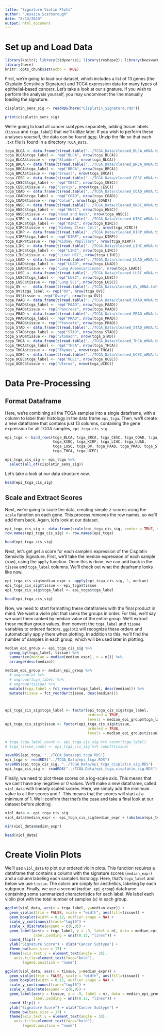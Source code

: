 ```yaml
---
title: "Signature Violin Plots"
author: "Jessica Scarborough"
date: "8/13/2020"
output: html_document
---
```


# Set up and Load Data

```r
library(knitr); library(tidyverse); library(reshape2); library(beeswarm); 
library(here)
knitr::opts_chunk$set(echo = TRUE)
```


First, we're going to load our dataset, which includes a list of 13 genes (the Cisplatin Sensitivity Signature) and TCGA expression data for many types of epithelial-based cancers. Let's take a look at our signature. If you wish to perform the analysis yourself, you may uncomment the line manually loading the signature. 

```r

cisplatin_sens_sig <- readRDS(here("Cisplatin_Signature.rds"))

print(cisplatin_sens_sig)

```

We're going to load all cancer subtypes separately, adding tissue labels (`tissue` and `tcga_label`) that we'll utilize later. If you wish to perform these analyses yourself, the data can be found [here](https://drive.google.com/file/d/1kxYgym_VWwZhcKuxdEGB50MYBkM1FpHT/view?usp=sharing). Unzip the file so that each `.txt` file is found in a directory `TCGA_Data`. 

```r

tcga_BLCA <- data.frame(t(read.table("../TCGA_Data/cleaned_BLCA_mRNA.txt", header = TRUE, stringsAsFactors = FALSE)), check.names = FALSE)
tcga_BLCA$tcga_label <- rep("BLCA", nrow(tcga_BLCA))
tcga_BLCA$tissue <- rep("Bladder", nrow(tcga_BLCA))
tcga_BRCA <- data.frame(t(read.table("../TCGA_Data/cleaned_BRCA_mRNA.txt", header = TRUE, stringsAsFactors = FALSE)), check.names = FALSE)
tcga_BRCA$tcga_label <- rep("BRCA", nrow(tcga_BRCA))
tcga_BRCA$tissue <- rep("Breast", nrow(tcga_BRCA))
tcga_CESC <- data.frame(t(read.table("../TCGA_Data/cleaned_CESC_mRNA.txt", header = TRUE, stringsAsFactors = FALSE)), check.names = FALSE)
tcga_CESC$tcga_label <- rep("CESC", nrow(tcga_CESC))
tcga_CESC$tissue <- rep("Cervix", nrow(tcga_CESC))
tcga_COAD <- data.frame(t(read.table("../TCGA_Data/cleaned_COAD_mRNA.txt", header = TRUE, stringsAsFactors = FALSE)), check.names = FALSE)
tcga_COAD$tcga_label <- rep("COAD", nrow(tcga_COAD))
tcga_COAD$tissue <- rep("Colon", nrow(tcga_COAD))
tcga_HNSC <- data.frame(t(read.table("../TCGA_Data/cleaned_HNSC_mRNA.txt", header = TRUE, stringsAsFactors = FALSE)), check.names = FALSE)
tcga_HNSC$tcga_label <- rep("HNSC", nrow(tcga_HNSC))
tcga_HNSC$tissue <- rep("Head and Neck", nrow(tcga_HNSC))
tcga_KIRC <- data.frame(t(read.table("../TCGA_Data/cleaned_KIRC_mRNA.txt", header = TRUE, stringsAsFactors = FALSE)), check.names = FALSE)
tcga_KIRC$tcga_label <- rep("KIRC", nrow(tcga_KIRC))
tcga_KIRC$tissue <- rep("Kidney Clear Cell", nrow(tcga_KIRC))
tcga_KIRP <- data.frame(t(read.table("../TCGA_Data/cleaned_KIRP_mRNA.txt", header = TRUE, stringsAsFactors = FALSE)), check.names = FALSE)
tcga_KIRP$tcga_label <- rep("KIRP", nrow(tcga_KIRP))
tcga_KIRP$tissue <- rep("Kidney Papillary", nrow(tcga_KIRP))
tcga_LIHC <- data.frame(t(read.table("../TCGA_Data/cleaned_LIHC_mRNA.txt", header = TRUE, stringsAsFactors = FALSE)), check.names = FALSE)
tcga_LIHC$tcga_label <- rep("LIHC", nrow(tcga_LIHC))
tcga_LIHC$tissue <- rep("Liver HCC", nrow(tcga_LIHC))
tcga_LUAD <- data.frame(t(read.table("../TCGA_Data/cleaned_LUAD_mRNA.txt", header = TRUE, stringsAsFactors = FALSE)), check.names = FALSE)
tcga_LUAD$tcga_label <- rep("LUAD", nrow(tcga_LUAD))
tcga_LUAD$tissue <- rep("Lung Adenocarcinoma", nrow(tcga_LUAD))
tcga_LUSC <- data.frame(t(read.table("../TCGA_Data/cleaned_LUSC_mRNA.txt", header = TRUE, stringsAsFactors = FALSE)), check.names = FALSE)
tcga_LUSC$tcga_label <- rep("LUSC", nrow(tcga_LUSC))
tcga_LUSC$tissue <- rep("Lung SCC", nrow(tcga_LUSC))
tcga_OV <-   data.frame(t(read.table("../TCGA_Data/cleaned_OV_mRNA.txt", header = TRUE, stringsAsFactors = FALSE)), check.names = FALSE)
tcga_OV$tcga_label <- rep("OV", nrow(tcga_OV))
tcga_OV$tissue <- rep("Ovary", nrow(tcga_OV))
tcga_PAAD <- data.frame(t(read.table("../TCGA_Data/cleaned_PAAD_mRNA.txt", header = TRUE, stringsAsFactors = FALSE)), check.names = FALSE)
tcga_PAAD$tcga_label <- rep("PAAD", nrow(tcga_PAAD))
tcga_PAAD$tissue <- rep("Pancreas", nrow(tcga_PAAD))
tcga_PRAD <- data.frame(t(read.table("../TCGA_Data/cleaned_PRAD_mRNA.txt", header = TRUE, stringsAsFactors = FALSE)), check.names = FALSE)
tcga_PRAD$tcga_label <- rep("PRAD", nrow(tcga_PRAD))
tcga_PRAD$tissue <- rep("Prostate", nrow(tcga_PRAD))
tcga_STAD <- data.frame(t(read.table("../TCGA_Data/cleaned_STAD_mRNA.txt", header = TRUE, stringsAsFactors = FALSE)), check.names = FALSE)
tcga_STAD$tcga_label <- rep("STAD", nrow(tcga_STAD))
tcga_STAD$tissue <- rep("Stomach", nrow(tcga_STAD))
tcga_THCA <- data.frame(t(read.table("../TCGA_Data/cleaned_THCA_mRNA.txt", header = TRUE, stringsAsFactors = FALSE)), check.names = FALSE)
tcga_THCA$tcga_label <- rep("THCA", nrow(tcga_THCA))
tcga_THCA$tissue <- rep("Thymus", nrow(tcga_THCA))
tcga_UCEC <- data.frame(t(read.table("../TCGA_Data/cleaned_UCEC_mRNA.txt", header = TRUE, stringsAsFactors = FALSE)), check.names = FALSE)
tcga_UCEC$tcga_label <- rep("UCEC", nrow(tcga_UCEC))
tcga_UCEC$tissue <- rep("Uterus", nrow(tcga_UCEC))


```


# Data Pre-Processing

## Format Dataframe

Here, we're combining all the TCGA samples into a single dataframe, with a column to label their histology in the data frame `epi_tcga`. Then, we'll create a new dataframe that contains just 13 columns, containing the gene expression for all TCGA samples, `epi_tcga_cis_sig`. 

```r

epi_tcga <- bind_rows(tcga_BLCA, tcga_BRCA, tcga_CESC, tcga_COAD, tcga_HNSC, 
                      tcga_KIRC, tcga_KIRP, tcga_LIHC, tcga_LUAD, 
                      tcga_LUSC, tcga_OV, tcga_PAAD, tcga_PRAD, tcga_STAD, 
                      tcga_THCA, tcga_UCEC)

epi_tcga_cis_sig <- epi_tcga %>%
  select(all_of(cisplatin_sens_sig))


```


Let's take a look at our data structure now. 

```r

head(epi_tcga_cis_sig)

```

## Scale and Extract Scores

Next, we're going to scale the data, creating simple z-scores using the `scale` function on each gene. This process removes the row names, so we'll add them back. Again, let's look at our dataset. 

```r

epi_tcga_cis_sig <- data.frame(scale(epi_tcga_cis_sig, center = TRUE, scale = TRUE))
row.names(epi_tcga_cis_sig) <- row.names(epi_tcga)

head(epi_tcga_cis_sig)

```

Next, let's get get a score for each sample's expression of the Cisplatin Sensivitiy Signature. First, we'll take the median expression of each sample (row), using the `apply` function. Once this is done, we can add back in the `tissue` and `tcga_label` columns. We'll check out what the dataframe looks like now. 

```r

epi_tcga_cis_sig$median_expr <- apply(epi_tcga_cis_sig, 1, median)
epi_tcga_cis_sig$tissue <- epi_tcga$tissue
epi_tcga_cis_sig$tcga_label <- epi_tcga$tcga_label

head(epi_tcga_cis_sig)

```

Now, we need to start formatting these dataframes with the final product in mind. We want a violin plot that ranks the groups in order. For this, we'll say we want them ranked by median value of the entire group. We'll extract these median group values, then convert the `tcga_label` and `tissue` variables to ordered factors. `ggplot2` will recognize these orders and automatically apply them when plotting. In addition to this, we'll find the number of samples in each group, which will be used later in plotting. 


```r

median_epi_group <- epi_tcga_cis_sig %>%
  group_by(tcga_label, tissue) %>%
  summarize(median = median(median_expr), n = n()) %>%
  arrange(desc(median))

median_epi_group <- median_epi_group %>%
  # ungroup(n) %>%
  # ungroup(tcga_label) %>%
  # ungroup(tissue) %>%
  mutate(tcga_label = fct_reorder(tcga_label, desc(median))) %>%
  mutate(tissue = fct_reorder(tissue, desc(median)))



epi_tcga_cis_sig$tcga_label <- factor(epi_tcga_cis_sig$tcga_label, 
                                      ordered = TRUE, 
                                      levels = median_epi_group$tcga_label)
epi_tcga_cis_sig$tissue <- factor(epi_tcga_cis_sig$tissue, 
                                      ordered = TRUE, 
                                      levels = median_epi_group$tissue)

# tcga_tcga_label_count <- epi_tcga_cis_sig %>% count(tcga_label)
# tcga_tissue_count <- epi_tcga_cis_sig %>% count(tissue)

saveRDS(epi_tcga, "../TCGA_Data/epi_tcga.RDS")
epi_tcga <- readRDS("../TCGA_Data/epi_tcga.RDS")
saveRDS(epi_tcga_cis_sig, "../TCGA_Data/epi_tcga_cisplatin_sig.RDS")
epi_tcga_cis_sig <- readRDS("../TCGA_Data/epi_tcga_cisplatin_sig.RDS")

```

Finally, we need to plot these scores on a log-scale axis. This means that we can't have any negative or 0 values. We'll make a new dataframe, called `viol_data` with linearly scaled scores. Here, we simply add the minimum value to all the scores and 1. This means that the scores will start at a minimum of 1. We'll confirm that that's the case and take a final look at our dataset before plotting. 

```r

viol_data <- epi_tcga_cis_sig
viol_data$median_expr <- epi_tcga_cis_sig$median_expr + (abs(min(epi_tcga_cis_sig$median_expr))+1)

min(viol_data$median_expr)

head(viol_data)

```


# Create Violin Plots

We'll use `viol_data` to plot our ordered violin plots. This function requires a dataframe that contains a column with the signature scores (`median_expr`) and a column labeling each sample's histology. Here, that's `tcga_label` and below we use `tissue`. The colors are simply for aesthetics, labeling by each subgroup. Finally, we use a second (`median_epi_group`) dataframe containing some summarized characteristics for each label. We label each violin plot with the total number of samples (`n`) in each group. 

```r

ggplot(viol_data, aes(x = tcga_label, y=median_expr)) +
  geom_violin(trim = FALSE, scale = "width", aes(fill=tissue)) +
  geom_boxplot(width = 0.12, outlier.shape = NA) +
  scale_y_continuous(trans="log10") +
  scale_x_discrete(expand = c(0,0)) +
  geom_label(aes(x = tcga_label, y = .9, label = n), data = median_epi_group,
             label.padding = unit(0.15, "lines")) +
  coord_flip() +
  ylab("Signature Score") + xlab("Cancer Subtype") + 
  theme_bw(base_size = 17) +
  theme(axis.text.y = element_text(angle = 30),
    axis.title=element_text(face="bold"),
        legend.position = "none")

```


```r

ggplot(viol_data, aes(x = tissue, y=median_expr)) +
  geom_violin(trim = FALSE, scale = "width", aes(fill=tissue)) +
  geom_boxplot(width = 0.12, outlier.shape = NA) +
  scale_y_continuous(trans="log10") +
  scale_x_discrete(expand = c(0,0)) +
  geom_label(aes(x = tissue, y = .9, label = n), data = median_epi_group,
             label.padding = unit(0.15, "lines")) +
  coord_flip() +
  ylab("Signature Score") + xlab("Cancer Subtype") + 
  theme_bw(base_size = 17) +
  theme(axis.text.y = element_text(angle = 30),
    axis.title=element_text(face="bold"),
        legend.position = "none")


```


